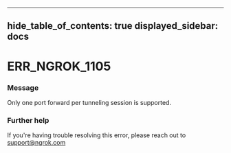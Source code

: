 

---
hide_table_of_contents: true
displayed_sidebar: docs
---


# ERR_NGROK_1105

### Message
Only one port forward per tunneling session is supported.

<ErrorDetails error="err_ngrok_1105" />



### Further help
If you're having trouble resolving this error, please reach out to [support@ngrok.com](mailto:support@ngrok.com?subject=Help%20with%20ERR_NGROK_1105)


